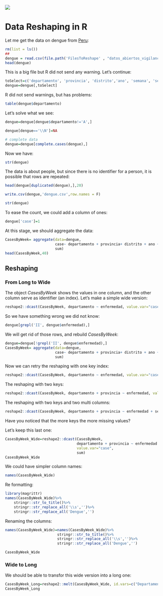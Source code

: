 <img src="https://i.imgur.com/6U6q5jQ.png"/>

# Data Reshaping in R


Let me get the data on dengue from [Peru](https://www.datosabiertos.gob.pe/dataset/vigilancia-epidemiol%C3%B3gica-de-dengue):


```r
rm(list = ls())
##
dengue = read.csv(file.path('FilesToReshape' , "datos_abiertos_vigilancia_dengue_ok.csv"))
head(dengue)
```

This is a big file but R did not send any warning. Let's continue:

```r
toSelect=c('departamento', 'provincia', 'distrito','ano', 'semana', 'sexo','enfermedad')
dengue=dengue[,toSelect]
```

R did not send warnings, but has problems:

```r
table(dengue$departamento)
```

Let's solve what we see:
```r
dengue=dengue[dengue$departamento!='A',]

dengue[dengue=='\\N']=NA

# complete data
dengue=dengue[complete.cases(dengue),]
```

Now we have:
```r

str(dengue)
```

The data is about people, but since there is no identifier for a person, it is possible that rows are repeated:

```r
head(dengue[duplicated(dengue),],20)
```


```r
write.csv(dengue,'dengue.csv',row.names = F)

```
```r
str(dengue)

```

To ease the count, we could add a column of ones:

```r
dengue['case']=1
```

At this stage, we should aggregate the data:

```r
CasesByWeek= aggregate(data=dengue,
                       case~ departamento + provincia+ distrito + ano + semana + sexo + enfermedad,
                       sum)
head(CasesByWeek,40)
```


## Reshaping

### From Long to Wide

The object *CasesByWeek* shows the values in one column, and the other column serve as identifier (an index). Let's make a simple wide version:


```r
reshape2::dcast(CasesByWeek, departamento ~ enfermedad, value.var="case",sum)
```

So we have something wrong we did not know:

```r

dengue[grepl('II', dengue$enfermedad),]
```

We will get rid of those rows, and rebuild _CasesByWeek_:

```r
dengue=dengue[!grepl('II', dengue$enfermedad),]
CasesByWeek= aggregate(data=dengue,
                       case~ departamento + provincia+ distrito + ano + semana + sexo + enfermedad,
                       sum)
```

Now we can retry the reshaping with one key index:

```r
reshape2::dcast(CasesByWeek, departamento ~ enfermedad, value.var="case",sum)
```

The reshaping with two keys:

```r

reshape2::dcast(CasesByWeek, departamento + provincia ~ enfermedad, value.var="case",sum)
```

The reshaping with two keys and two multi columns:

```r
reshape2::dcast(CasesByWeek, departamento + provincia ~ enfermedad + sexo, value.var="case",sum)

```

Have you noticed that the more keys the more missing values?

Let's keep this last one:


```r
CasesByWeek_Wide=reshape2::dcast(CasesByWeek,
                                 departamento + provincia ~ enfermedad + sexo,
                                 value.var="case",
                                 sum)
CasesByWeek_Wide
```

We could have simpler column names:

```r
names(CasesByWeek_Wide)
```

Re formatting:

```r
library(magrittr)
names(CasesByWeek_Wide)%>%
    stringr::str_to_title()%>%
    stringr::str_replace_all('\\s','')%>%
    stringr::str_replace_all('Dengue','')

```

Renaming the columns:

```r
names(CasesByWeek_Wide)=names(CasesByWeek_Wide)%>%
                        stringr::str_to_title()%>%
                        stringr::str_replace_all('\\s','')%>%
                        stringr::str_replace_all('Dengue','')

CasesByWeek_Wide
```

### Wide to Long

We should be able to transfor this wide version into a long one:


```r

CasesByWeek_Long=reshape2::melt(CasesByWeek_Wide, id.vars=c("Departamento","Provincia"))
CasesByWeek_Long
```


